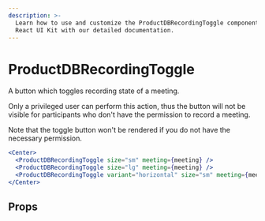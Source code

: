 ```yaml
---
description: >-
  Learn how to use and customize the ProductDBRecordingToggle component in ProductDB's
  React UI Kit with our detailed documentation.
---
```


# ProductDBRecordingToggle

A button which toggles recording state of a meeting.

Only a privileged user can perform this action,
thus the button will not be visible for participants
who don't have the permission to record a meeting.

Note that the toggle button won't be rendered if you do not have the
necessary permission.

```jsx live
<Center>
  <ProductDBRecordingToggle size="sm" meeting={meeting} />
  <ProductDBRecordingToggle size="lg" meeting={meeting} />
  <ProductDBRecordingToggle variant="horizontal" size="sm" meeting={meeting} />
</Center>
```

## Props

<PropsTable of="productdb-recording-toggle" />

<head>
  <title>React UI Kit ProductDBRecordingToggle</title>
</head>
